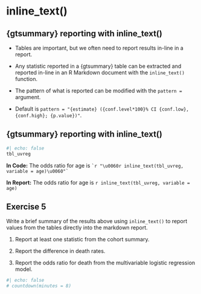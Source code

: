 # inline_text()

## {gtsummary} reporting with inline_text()

-   Tables are important, but we often need to report results in-line in a report.

-   Any statistic reported in a {gtsummary} table can be extracted and reported in-line in an R Markdown document with the `inline_text()` function.

-   The pattern of what is reported can be modified with the `pattern =` argument.

-   Default is `pattern = "{estimate} ({conf.level*100}% CI {conf.low}, {conf.high}; {p.value})"`.

## {gtsummary} reporting with inline_text()

```r
#| echo: false
tbl_uvreg
```

**In Code:** The odds ratio for age is `` `r "\u0060r inline_text(tbl_uvreg, variable = age)\u0060"` ``

**In Report:** The odds ratio for age is `r inline_text(tbl_uvreg, variable = age)`

## Exercise 5

Write a brief summary of the results above using `inline_text()` to report values from the tables directly into the markdown report.

1. Report at least one statistic from the cohort summary.

1. Report the difference in death rates.

1. Report the odds ratio for death from the multivariable logistic regression model.

```r
#| echo: false
# countdown(minutes = 8)
```